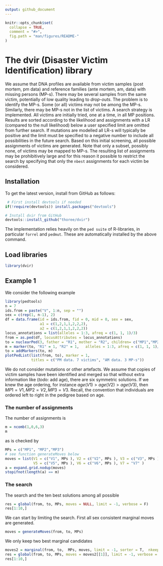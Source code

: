 ```yaml
---
output: github_document
---
```


<!-- README.md is generated from README.Rmd. Please edit that file -->

```r
knitr::opts_chunk$set(
  collapse = TRUE,
  comment = "#>",
  fig.path = "man/figures/README-"
)
```


# The dvir (Disaster Victim Identification) library

We assume that DNA profiles are available from victim samples (post mortem, pm data) and 
reference families (ante mortem, am, data) with missing persons (MP-s). There may be 
several samples from the same victim, potentially of low quality leading to *drop-outs*.
The problem is to identify the MP-s. Some (or all) victims may not be 
among the MP-s. Similarly, there may be MP-s not in the list of victims.
A search strategy
is implemented. All victims are initially tried, one at a time, in all MP positions.
Results are sorted according to the likelihood and assignments with a LR (compared to the null
likelihood) below a user specified limit are omitted from further search. If mutations are 
modelled all LR-s will typically be positive and the limit must be specified to a negative number
to include all possibilities in the future search. Based on this initial screening, all possible assignments
of victims are generated. Note that only a subset, possibly none, of victims may be mapped to MP-s.
The resulting list of assignments may be prohibitively large and for this reason it possible to restrict the search by
specifying that only the `nbest` assignments for each victim be considered.

## Installation

To get the latest version, install from GitHub as follows:

```r
 # First install devtools if needed
if(!require(devtools)) install.packages("devtools")

# Install dvir from GitHub
devtools::install_github("thoree/dvir")
```
The implementation relies heavily on 
the `ped suite` of R-libraries, in particular `forrel` and `pedmut`. These are automatically installed by the above command.

## Load libraries

```r
library(dvir)
```

## Example 1

We consider the following example

```r
library(pedtools)
n = 7
ids.from = paste("V", 1:n, sep = "")
sex = c(rep(1, n-1), 2)
df = data.frame(id = ids.from, fid = 0, mid = 0, sex = sex,
                a1 = c(1,2,1,1,2,2,2),
                a2 = c(1,2,1,1,2,2,2))
locus_annotations = list(alleles = 1:3, afreq = c(1, 1, 1)/3)
from = as.ped(df, locusAttributes = locus_annotations)
to = nuclearPed(3, father = "R1", mother = "R2", children= c("MP1","MP2","MP3"))
m = marker(to, "R1" = 1, "R2" = 1,   alleles = 1:3, afreq = c(1, 1, 1)/3, name = "a1")
to = addMarkers(to, m)
plotPedList(list(from, to), marker = 1, 
            titles = c("PM data. 7 victims", "AM data. 3 MP-s"))
```

We do not consider mutations or other artefacts. We assume that copies of victim samples have been identified and merged so that without extra information like (*todo:* add age),
there are six symmetric solutions. If we knew the age ordering,
for instance $age(V1) > age(V2) > age(V3)$, then 
$MP1=V1, MP2=V2, MP3=V3$. Recall, the convention that individuals are
ordered left to right in the pedigree based on age.

### The number of assignments

The number of assignments is

```r
m = ncomb(1,0,6,3)
m
```

as is checked by

```r
MPs = c("MP1", "MP2","MP3")
# see function generateMoves below
moves = list(V1 = c("V1", MPs ), V2 = c("V2", MPs ), V3 = c("V3", MPs ), V4 = c("V4", MPs),
             V5 = c("V5", MPs ), V6 = c("V6", MPs ), V7 = "V7" )
a = expand.grid.nodup(moves)
stopifnot(length(a) == m)
```

### The search

The search and the ten best solutions among all possible
```r
res = global(from, to, MPs, moves = NULL, limit = -1, verbose = F)
res[1:10,]
```


We can start by limiting the search. First all sex consistent 
marginal moves are generated. 

```r
moves = generateMoves(from, to, MPs)
```


We only keep two best marginal candidates

```r
moves2 = marginal(from, to,  MPs, moves, limit = -1, sorter = T,  nkeep = 3)
res = global(from, to, MPs, moves = moves2[[1]], limit = -1, verbose = F)
res[1:10,]
```



